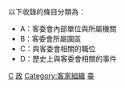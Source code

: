 {{catmore|中華民國客家委員會}}

以下收錄的條目分類為：
*A：客委會內部單位與所屬機關
*B：客委會所屬園區
*C：與客委會相關的職位
*D：歷史上與客委會相關的事件

[[Category:中華民國中央行政機關|C]]
[[Category:委員會_(中華民國中央政府)|政]]
[[Category:客家組織|Category:客家組織]]
[[Category:族群事務部門|臺]]